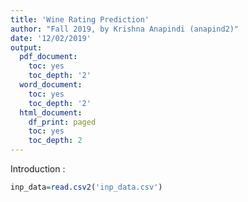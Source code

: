 ```yaml
---
title: 'Wine Rating Prediction'
author: "Fall 2019, by Krishna Anapindi (anapind2)"
date: '12/02/2019'
output:
  pdf_document:
    toc: yes
    toc_depth: '2'
  word_document:
    toc: yes
    toc_depth: '2'
  html_document:
    df_print: paged
    toc: yes
    toc_depth: 2
---
```


Introduction :

```r
inp_data=read.csv2('inp_data.csv')


```